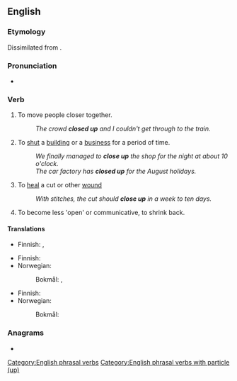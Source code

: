 {{also|closeup|close-up}}
==English==

===Etymology===
Dissimilated from {{der|en|enm|upclosen|t=to close up, stop up, seal}}.

===Pronunciation===
* {{IPA|en|/kləʊzˈʌp/}}

===Verb===
{{en-verb|*}}

# To move people closer together.
#: ''The crowd '''closed up''' and I couldn't get through to the train.''
# To [[shut]] a [[building]] or a [[business]] for a period of time.
#: ''We finally managed to '''close up''' the shop for the night at about 10 o'clock.''
#: ''The car factory has '''closed up''' for the August holidays.''
# To [[heal]] a cut or other [[wound]]
#: ''With stitches, the cut should '''close up''' in a week to ten days.''
# To become less 'open' or communicative, to shrink back.

====Translations====
{{trans-top|to move closer together}}
* Finnish: {{t+|fi|tiivistyä}}, {{t+|fi|tiivistää}}
{{trans-mid}}
{{trans-bottom}}

{{trans-top|to shut for a period of time}}
* Finnish: {{t+|fi|sulkea}}
* Norwegian:
*: Bokmål: {{t|nb|holde stengt}}, {{t|nb|stenge}}
{{trans-mid}}
{{trans-bottom}}

{{trans-top|of a wound, to heal}}
* Finnish: {{t+|fi|umpeutua}}
* Norwegian:
*: Bokmål: {{t+|nb|gro}} {{qualifier|literally; to grow, grow up}}
{{trans-mid}}
{{trans-bottom}}

===Anagrams===
* {{anagrams|en|a=celopsu|couples|culpeos|opuscle|up close|upclose}}

[[Category:English phrasal verbs]]
[[Category:English phrasal verbs with particle (up)]]